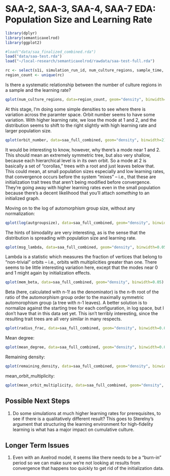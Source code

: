 # SAA-2, SAA-3, SAA-4, SAA-7 EDA:  Population Size and Learning Rate #

```r
library(dplyr)
library(semanticaxelrod)
library(ggplot2)

#load("data/saa_finalized_combined.rda")
load("data/saa-test.rda")
load("~/local-research/semanticaxelrod/rawdata/saa-test-full.rda")

rc <- select(s1i, simulation_run_id, num_culture_regions, sample_time, learning_rate)
region_count <- unique(rc)

```


Is there a systematic relationship between the number of culture regions in a sample and the learning rate? 

```r
qplot(num_culture_regions, data=region_count, geom="density", binwidth=2) + facet_grid(learning_rate ~ sample_time)

```




At this stage, I'm doing some simple densities to see where there is variation across the paramter space.  Orbit number seems to have some variation.  With higher learning rate, we lose the mode at 1 and 2, and the distribution seems to shift to the right slightly with high learning rate and larger population size.  

```r
qplot(orbit_number, data=saa_full_combined, geom="density", binwidth=2) + facet_grid(learning_rate ~ population_size)
```

It would be interesting to know, however, why there's a mode near 1 and 2.  This should mean an extremely symmetric tree, but also very shallow, because each hierarchical level is in its own orbit.  So a mode at 2 is basically a set of "corollas," trees with a root and just leaves below that.  This could mean, at small population sizes especially and low learning rates, that convergence occurs before the system "mixes" -- i.e., that these are initialization trait trees that aren't being modified before convergence.  They're going away with higher learning rates even in the small population because there's a decent likelihood that you'll attach *something* to an initialized graph.  

Moving on to the log of automorphism group size, without any normalization:

```r
qplot(log(autgroupsize), data=saa_full_combined, geom="density", binwidth=2) + facet_grid(learning_rate ~ population_size)
```

The hints of bimodality are very interesting, as is the sense that the distribution is spreading with population size and learning rate.

```r
qplot(msg_lambda, data=saa_full_combined, geom="density", binwidth=0.05) + facet_grid(learning_rate ~ population_size)
```

Lambda is a statistic which measures the fraction of vertices that belong to "non-trivial" orbits -- i.e., orbits with multiplicities greater than one.  There seems to be little interesting variation here, except that the modes near 0 and 1 might again by initialization effects.  

```r
qplot(mem_beta, data=saa_full_combined, geom="density", binwidth=0.05) + facet_grid(learning_rate ~ population_size)
```

Beta (here, calculated with n-1! as the denominator) is the n-th root of the ratio of the automorphism group order to the maximally symmetric automorophism group (a tree with n-1 leaves).  A better solution is to normalize against the starting tree for each configuration, in log space, but I don't have that in this data set yet.  This isn't terribly interesting, since the resulting trait trees are all very similar in many respects.  

```r
qplot(radius_frac, data=saa_full_combined, geom="density", binwidth=0.05) + facet_grid(learning_rate ~ population_size)
```

Mean degree:

```r
qplot(mean_degree, data=saa_full_combined, geom="density", binwidth=0.05) + facet_grid(learning_rate ~ population_size)
```

Remaining density:

```r
qplot(remaining_density, data=saa_full_combined, geom="density", binwidth=0.01) + facet_grid(learning_rate ~ population_size)
```


mean_orbit_multiplicity:

```r
qplot(mean_orbit_multiplicity, data=saa_full_combined, geom="density", binwidth=0.5) + facet_grid(learning_rate ~ population_size)
```

## Possible Next Steps ##

1.  Do some simulations at much higher learning rates for prerequisites, to see if there is a qualitatively different result?  This goes to Sterelny's argument that structuring the learning environment for high-fidelity learning is what has a major impact on cumulative culture.  


## Longer Term Issues ##

1.  Even with an Axelrod model, it seems like there needs to be a "burn-in" period so we can make sure we're not looking at results from convergence that happens too quickly to get rid of the initialization data.  